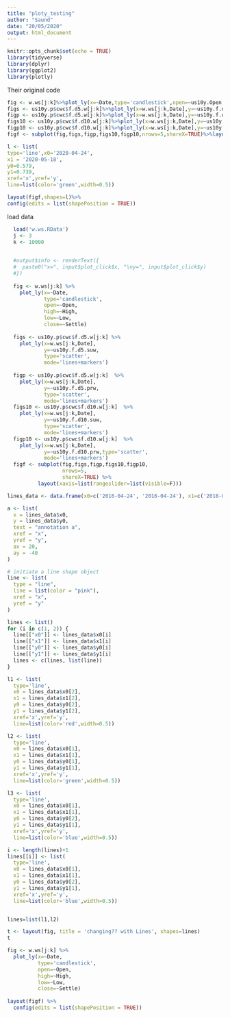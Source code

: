 ```yaml
---
title: "ploty_testing"
author: "Saund"
date: "20/05/2020"
output: html_document
---
```


```r
knitr::opts_chunk$set(echo = TRUE)
library(tidyverse)
library(dplyr)
library(ggplot2)
library(plotly)
```

Their original code
```r
fig <- w.ws[j:k]%>%plot_ly(x=~Date,type='candlestick',open=~us10y.Open,high=~us10y.High,low=~us10y.Low,close=~us10y.Settle)
figs <- us10y.p$cwc$f.d5.w[j:k]%>%plot_ly(x=w.ws[j:k,Date],y=~us10y.f.d5.suw,type='scatter',mode='lines+markers')
figp <- us10y.p$cwc$f.d5.w[j:k]%>%plot_ly(x=w.ws[j:k,Date],y=~us10y.f.d5.prw,type='scatter',mode='lines+markers')
figs10 <- us10y.p$cwc$f.d10.w[j:k]%>%plot_ly(x=w.ws[j:k,Date],y=~us10y.f.d10.suw,type='scatter',mode='lines+markers')
figp10 <- us10y.p$cwc$f.d10.w[j:k]%>%plot_ly(x=w.ws[j:k,Date],y=~us10y.f.d10.prw,type='scatter',mode='lines+markers')
figf <- subplot(fig,figs,figp,figs10,figp10,nrows=5,shareX=TRUE)%>%layout(xaxis=list(rangeslider=list(visible=F)))

l <- list(
type='line',x0='2020-04-24', 
x1 = '2020-05-18',
y0=0.579,
y1=0.739,
xref='x',yref='y',
line=list(color='green',width=0.5))

layout(figf,shapes=l)%>%
config(edits = list(shapePosition = TRUE))
```


load data 
```r
  load('w.ws.RData')
  j <- 3
  k <- 10000

  
  #output$info <- renderText({
  #  paste0("x=", input$plot_click$x, "\ny=", input$plot_click$y)
  #})
  
  fig <- w.ws[j:k] %>%
    plot_ly(x=~Date,
            type='candlestick',
            open=~Open,
            high=~High,
            low=~Low,
            close=~Settle) 
  
  figs <- us10y.p$cwc$f.d5.w[j:k] %>%
    plot_ly(x=w.ws[j:k,Date],
            y=~us10y.f.d5.suw,
            type='scatter',
            mode='lines+markers')
  
  figp <- us10y.p$cwc$f.d5.w[j:k]  %>%
    plot_ly(x=w.ws[j:k,Date],
            y=~us10y.f.d5.prw,
            type='scatter',
            mode='lines+markers')
  figs10 <- us10y.p$cwc$f.d10.w[j:k]  %>%
    plot_ly(x=w.ws[j:k,Date],
            y=~us10y.f.d10.suw,
            type='scatter',
            mode='lines+markers')
  figp10 <- us10y.p$cwc$f.d10.w[j:k]  %>%
    plot_ly(x=w.ws[j:k,Date],
            y=~us10y.f.d10.prw,type='scatter',
            mode='lines+markers')
  figf <- subplot(fig,figs,figp,figs10,figp10,
                  nrows=5,
                  shareX=TRUE) %>%
          layout(xaxis=list(rangeslider=list(visible=F)))

lines_data <- data.frame(x0=c('2016-04-24', '2016-04-24'), x1=c('2018-04-24', '2018-04-24'), y0=c(2,5), y1=c(3,2), xref=c('x','x'), yref=c('y','y'), type=c("line", "line"))

a <- list(
  x = lines_data$x0,
  y = lines_data$y0,
  text = "annotation a",
  xref = "x",
  yref = "y",
  ax = 20,
  ay = -40
)

# initiate a line shape object
line <- list(
  type = "line",
  line = list(color = "pink"),
  xref = "x",
  yref = "y"
)

lines <- list()
for (i in c(1, 2)) {
  line[["x0"]] <- lines_data$x0[i]
  line[["x1"]] <- lines_data$x1[i]
  line[["y0"]] <- lines_data$y0[i]
  line[["y1"]] <- lines_data$y1[i]
  lines <- c(lines, list(line))
}

l1 <- list(
  type='line',
  x0 = lines_data$x0[2], 
  x1 = lines_data$x1[2],
  y0 = lines_data$y0[2],
  y1 = lines_data$y1[2],
  xref='x',yref='y',
  line=list(color='red',width=0.5))

l2 <- list(
  type='line',
  x0 = lines_data$x0[1], 
  x1 = lines_data$x1[1],
  y0 = lines_data$y0[1],
  y1 = lines_data$y1[1],
  xref='x',yref='y',
  line=list(color='green',width=0.5))

l3 <- list(
  type='line',
  x0 = lines_data$x0[1], 
  x1 = lines_data$x1[1],
  y0 = lines_data$y0[2],
  y1 = lines_data$y1[1],
  xref='x',yref='y',
  line=list(color='blue',width=0.5))

i <- length(lines)+1
lines[[i]] <- list(
  type='line',
  x0 = lines_data$x0[1], 
  x1 = lines_data$x1[1],
  y0 = lines_data$y0[2],
  y1 = lines_data$y1[1],
  xref='x',yref='y',
  line=list(color='blue',width=0.5))


lines=list(l1,l2)

t <- layout(fig, title = 'changing?? with Lines', shapes=lines)
t

fig <- w.ws[j:k] %>%
  plot_ly(x=~Date,
          type='candlestick',
          open=~Open,
          high=~High,
          low=~Low,
          close=~Settle)
  
layout(figf) %>%
  config(edits = list(shapePosition = TRUE)) 

```
